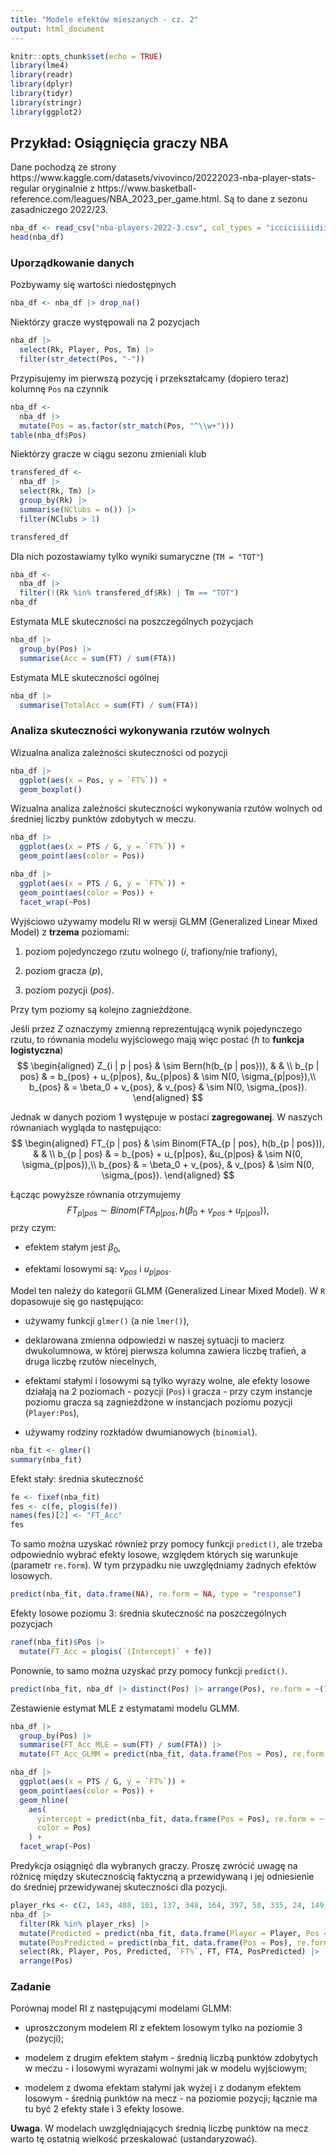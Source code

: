 ```yaml
---
title: "Modele efektów mieszanych - cz. 2"
output: html_document
---
```


```r
knitr::opts_chunk$set(echo = TRUE)
library(lme4)
library(readr)
library(dplyr)
library(tidyr)
library(stringr)
library(ggplot2)
```

## Przykład: Osiągnięcia graczy NBA

Dane pochodzą ze strony https://www.kaggle.com/datasets/vivovinco/20222023-nba-player-stats-regular
oryginalnie z https://www.basketball-reference.com/leagues/NBA_2023_per_game.html.
Są to dane z sezonu zasadniczego 2022/23.

```r
nba_df <- read_csv("nba-players-2022-3.csv", col_types = "icciciiiiidiidiiddiidiiiiiiiiic")
head(nba_df)
```

### Uporządkowanie danych

Pozbywamy się wartości niedostępnych

```r
nba_df <- nba_df |> drop_na()
```

Niektórzy gracze występowali na 2 pozycjach

```r
nba_df |>  
  select(Rk, Player, Pos, Tm) |> 
  filter(str_detect(Pos, "-"))
```

Przypisujemy im pierwszą pozycję i przekształcamy (dopiero teraz) kolumnę `Pos`
na czynnik

```r
nba_df <- 
  nba_df |> 
  mutate(Pos = as.factor(str_match(Pos, "^\\w+")))
table(nba_df$Pos)
```

Niektórzy gracze w ciągu sezonu zmieniali klub

```r
transfered_df <- 
  nba_df |> 
  select(Rk, Tm) |> 
  group_by(Rk) |> 
  summarise(NClubs = n()) |> 
  filter(NClubs > 1)

transfered_df
```

Dla nich pozostawiamy tylko wyniki sumaryczne (`TM = "TOT"`)

```r
nba_df <-
  nba_df |> 
  filter(!(Rk %in% transfered_df$Rk) | Tm == "TOT")
nba_df
```

Estymata MLE skuteczności na poszczególnych pozycjach

```r
nba_df |>  
  group_by(Pos) |> 
  summarise(Acc = sum(FT) / sum(FTA))
```

Estymata MLE skuteczności ogólnej

```r
nba_df |>  
  summarise(TotalAcc = sum(FT) / sum(FTA))
```

### Analiza skuteczności wykonywania rzutów wolnych

Wizualna analiza zależności skuteczności od pozycji

```r
nba_df |> 
  ggplot(aes(x = Pos, y = `FT%`)) +
  geom_boxplot()
```

Wizualna analiza zależności skuteczności wykonywania rzutów wolnych od średniej
liczby punktów zdobytych w meczu.

```r
nba_df |> 
  ggplot(aes(x = PTS / G, y = `FT%`)) +
  geom_point(aes(color = Pos))
```

```r
nba_df |> 
  ggplot(aes(x = PTS / G, y = `FT%`)) +
  geom_point(aes(color = Pos)) +
  facet_wrap(~Pos)
```

Wyjściowo używamy modelu RI w wersji GLMM (Generalized Linear Mixed Model)
z **trzema** poziomami:

1. poziom pojedynczego rzutu wolnego ($i$, trafiony/nie trafiony),

2. poziom gracza ($p$),

3. poziom pozycji ($pos$).

Przy tym poziomy są kolejno zagnieżdżone.

Jeśli przez $Z$ oznaczymy zmienną reprezentującą wynik pojedynczego rzutu, to
równania modelu wyjściowego mają więc postać ($h$ to **funkcja logistyczna**)
$$
\begin{aligned}
  Z_{i | p | pos} & \sim Bern(h(b_{p | pos})), & & \\
  b_{p | pos} & = b_{pos} + u_{p|pos}, &u_{p|pos} & \sim N(0, \sigma_{p|pos}),\\
  b_{pos} & = \beta_0 + v_{pos}, & v_{pos} & \sim N(0, \sigma_{pos}).
\end{aligned}
$$

Jednak w danych poziom 1 występuje w postaci **zagregowanej**. W naszych
równaniach wygląda to następująco:
$$
\begin{aligned}
  FT_{p | pos} & \sim Binom(FTA_{p | pos}, h(b_{p | pos})), & & \\
  b_{p | pos} & = b_{pos} + u_{p|pos}, &u_{p|pos} & \sim N(0, \sigma_{p|pos}),\\
  b_{pos} & = \beta_0 + v_{pos}, & v_{pos} & \sim N(0, \sigma_{pos}).
\end{aligned}
$$

Łącząc powyższe równania otrzymujemy
$$
  FT_{p | pos} \sim 
  Binom \left(
  FTA_{p | pos},
  h \left(  \beta_0 + v_{pos} + u_{p | pos} \right)
  \right),
$$
przy czym:

- efektem stałym jest $\beta_0$,

- efektami losowymi są: $v_{pos}$ i $u_{p | pos}$.

Model ten należy do kategorii GLMM (Generalized Linear Mixed Model). W `R`
dopasowuje się go następująco:

- używamy funkcji `glmer()` (a nie `lmer()`),

- deklarowana zmienna odpowiedzi w naszej sytuacji to macierz dwukolumnowa,
w której pierwsza kolumna zawiera liczbę trafień, a druga liczbę rzutów
niecelnych,

- efektami stałymi i losowymi są tylko wyrazy wolne, ale efekty losowe działają
na 2 poziomach - pozycji (`Pos`) i gracza - przy czym instancje poziomu gracza są
zagnieżdżone w instancjach poziomu pozycji (`Player:Pos`),

- używamy rodziny rozkładów dwumianowych (`binomial`).

```r
nba_fit <- glmer()
summary(nba_fit)
```

Efekt stały: średnia skuteczność

```r
fe <- fixef(nba_fit)
fes <- c(fe, plogis(fe))
names(fes)[2] <- "FT_Acc"
fes
```

To samo można uzyskać również przy pomocy funkcji `predict()`, ale trzeba
odpowiednio wybrać efekty losowe, względem których się warunkuje
(parametr `re.form`). W tym przypadku nie uwzględniamy żadnych efektów
losowych.

```r
predict(nba_fit, data.frame(NA), re.form = NA, type = "response")
```

Efekty losowe poziomu 3: średnia skuteczność na poszczególnych pozycjach

```r
ranef(nba_fit)$Pos |> 
  mutate(FT_Acc = plogis(`(Intercept)` + fe))
```

Ponownie, to samo można uzyskać przy pomocy funkcji `predict()`.

```r
predict(nba_fit, nba_df |> distinct(Pos) |> arrange(Pos), re.form = ~(1 | Pos), type = "response")
```

Zestawienie estymat MLE z estymatami modelu GLMM.

```r
nba_df |> 
  group_by(Pos) |> 
  summarise(FT_Acc_MLE = sum(FT) / sum(FTA)) |> 
  mutate(FT_Acc_GLMM = predict(nba_fit, data.frame(Pos = Pos), re.form = ~(1 | Pos), type = "response")) 
```

```r
nba_df |> 
  ggplot(aes(x = PTS / G, y = `FT%`)) +
  geom_point(aes(color = Pos)) +
  geom_hline(
    aes(
      yintercept = predict(nba_fit, data.frame(Pos = Pos), re.form = ~(1 | Pos), type = "response"),
      color = Pos)
    ) +
  facet_wrap(~Pos)
```

Predykcja osiągnięć dla wybranych graczy. Proszę zwrócić uwagę na różnicę
między skutecznością faktyczną a przewidywaną i jej odniesienie do
średniej przewidywanej skuteczności dla pozycji.

```r
player_rks <- c(2, 143, 488, 101, 137, 348, 164, 397, 58, 335, 24, 149)
nba_df |> 
  filter(Rk %in% player_rks) |> 
  mutate(Predicted = predict(nba_fit, data.frame(Player = Player, Pos = Pos), type = "response")) |> 
  mutate(PosPredicted = predict(nba_fit, data.frame(Pos = Pos), re.form = ~(1 | Pos), type = "response")) |> 
  select(Rk, Player, Pos, Predicted, `FT%`, FT, FTA, PosPredicted) |> 
  arrange(Pos)
```

### Zadanie

Porównaj model RI z następującymi modelami GLMM:

- uproszczonym modelem RI z efektem losowym tylko na poziomie 3 (pozycji);

- modelem z drugim efektem stałym - średnią liczbą punktów zdobytych w meczu -
i losowymi wyrazami wolnymi jak w modelu wyjściowym;

- modelem z dwoma efektam stałymi jak wyżej i z dodanym efektem losowym - średnią
punktów na mecz - na poziomie pozycji; łącznie ma tu być 2 efekty stałe
i 3 efekty losowe.

**Uwaga**. W modelach uwzględniających średnią liczbę punktów na mecz warto tę
ostatnią wielkość przeskalować (ustandaryzować).
